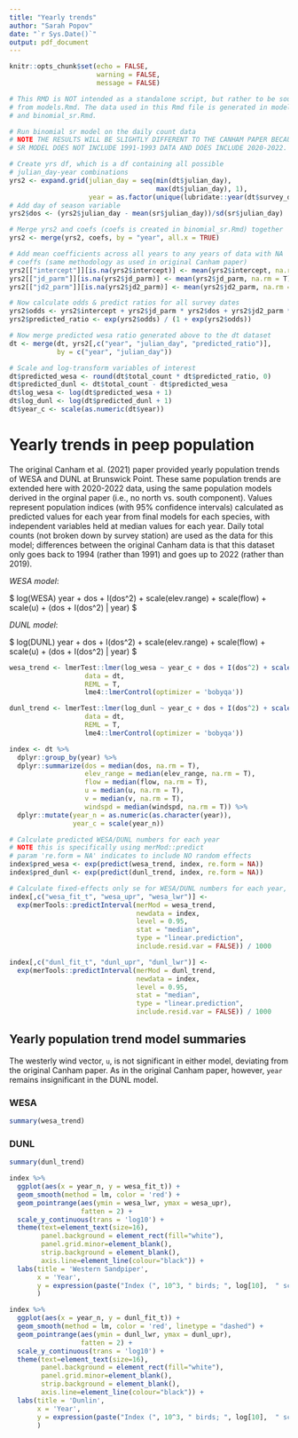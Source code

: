 ```yaml
---
title: "Yearly trends"
author: "Sarah Popov"
date: "`r Sys.Date()`"
output: pdf_document
---
```


```r
knitr::opts_chunk$set(echo = FALSE,
                      warning = FALSE, 
                      message = FALSE)

# This RMD is NOT intended as a standalone script, but rather to be sourced
# from models.Rmd. The data used in this Rmd file is generated in models.Rmd
# and binomial_sr.Rmd.

# Run binomial sr model on the daily count data
# NOTE THE RESULTS WILL BE SLIGHTLY DIFFERENT TO THE CANHAM PAPER BECAUSE THIS 
# SR MODEL DOES NOT INCLUDE 1991-1993 DATA AND DOES INCLUDE 2020-2022.

# Create yrs df, which is a df containing all possible
# julian_day-year combinations
yrs2 <- expand.grid(julian_day = seq(min(dt$julian_day), 
                                     max(dt$julian_day), 1),
                    year = as.factor(unique(lubridate::year(dt$survey_date))))
# Add day of season variable
yrs2$dos <- (yrs2$julian_day - mean(sr$julian_day))/sd(sr$julian_day)

# Merge yrs2 and coefs (coefs is created in binomial_sr.Rmd) together
yrs2 <- merge(yrs2, coefs, by = "year", all.x = TRUE)

# Add mean coefficients across all years to any years of data with NA
# coeffs (same methodology as used in original Canham paper)
yrs2[["intercept"]][is.na(yrs2$intercept)] <- mean(yrs2$intercept, na.rm = T)
yrs2[["jd_parm"]][is.na(yrs2$jd_parm)] <- mean(yrs2$jd_parm, na.rm = T)
yrs2[["jd2_parm"]][is.na(yrs2$jd2_parm)] <- mean(yrs2$jd2_parm, na.rm = T)

# Now calculate odds & predict ratios for all survey dates
yrs2$odds <- yrs2$intercept + yrs2$jd_parm * yrs2$dos + yrs2$jd2_parm * yrs2$dos^2
yrs2$predicted_ratio <- exp(yrs2$odds) / (1 + exp(yrs2$odds))

# Now merge predicted wesa ratio generated above to the dt dataset
dt <- merge(dt, yrs2[,c("year", "julian_day", "predicted_ratio")], 
            by = c("year", "julian_day"))

# Scale and log-transform variables of interest
dt$predicted_wesa <- round(dt$total_count * dt$predicted_ratio, 0)
dt$predicted_dunl <- dt$total_count - dt$predicted_wesa
dt$log_wesa <- log(dt$predicted_wesa + 1)
dt$log_dunl <- log(dt$predicted_dunl + 1)
dt$year_c <- scale(as.numeric(dt$year))
```

# Yearly trends in peep population

The original Canham et al. (2021) paper provided yearly population trends of WESA and DUNL at Brunswick Point. These same population trends are extended here with 2020-2022 data, using the same population models derived in the orginal paper (i.e., no north vs. south component). Values represent population indices (with 95% confidence intervals) calculated as predicted values for each year from final models for each species, with independent variables held at median values for each year. Daily total counts (not broken down by survey station) are used as the data for this model; differences between the original Canham data is that this dataset only goes back to 1994 (rather than 1991) and goes up to 2022 (rather than 2019).

*WESA model*:

$ log(WESA) \sim year + dos + I(dos^2) + scale(elev.range) + scale(flow) + scale(u) + (dos + I(dos^2) | year) $

*DUNL model*:

$ log(DUNL) \sim year + dos + I(dos^2) + scale(elev.range) + scale(flow) + scale(u) + (dos + I(dos^2) | year)  $

```r
wesa_trend <- lmerTest::lmer(log_wesa ~ year_c + dos + I(dos^2) + scale(elev_range) + scale(flow) + scale(u) + (dos + I(dos^2) | year), 
                   data = dt,
                   REML = T, 
                   lme4::lmerControl(optimizer = 'bobyqa'))

dunl_trend <- lmerTest::lmer(log_dunl ~ year_c + dos + I(dos^2) + scale(elev_range) + scale(flow) + scale(u) + (dos + I(dos^2) | year), 
                   data = dt,
                   REML = T, 
                   lme4::lmerControl(optimizer = 'bobyqa')) 
```


```r
index <- dt %>%
  dplyr::group_by(year) %>%
  dplyr::summarize(dos = median(dos, na.rm = T),
                   elev_range = median(elev_range, na.rm = T),
                   flow = median(flow, na.rm = T),
                   u = median(u, na.rm = T),
                   v = median(v, na.rm = T),
                   windspd = median(windspd, na.rm = T)) %>%
  dplyr::mutate(year_n = as.numeric(as.character(year)),
                year_c = scale(year_n))

# Calculate predicted WESA/DUNL numbers for each year
# NOTE this is specifically using merMod::predict
# param 're.form = NA' indicates to include NO random effects
index$pred_wesa <- exp(predict(wesa_trend, index, re.form = NA))
index$pred_dunl <- exp(predict(dunl_trend, index, re.form = NA))

# Calculate fixed-effects only se for WESA/DUNL numbers for each year, incl residual error
index[,c("wesa_fit_t", "wesa_upr", "wesa_lwr")] <- 
  exp(merTools::predictInterval(merMod = wesa_trend,
                                newdata = index,
                                level = 0.95,
                                stat = "median",
                                type = "linear.prediction",
                                include.resid.var = FALSE)) / 1000

index[,c("dunl_fit_t", "dunl_upr", "dunl_lwr")] <- 
  exp(merTools::predictInterval(merMod = dunl_trend,
                                newdata = index,
                                level = 0.95,
                                stat = "median",
                                type = "linear.prediction",
                                include.resid.var = FALSE)) / 1000
```
## Yearly population trend model summaries

The westerly wind vector, `u`, is not significant in either model, deviating from the original Canham paper. As in the original Canham paper, however, `year` remains insignificant in the DUNL model.

### WESA

```r
summary(wesa_trend)
```

### DUNL

```r
summary(dunl_trend)
```


```r
index %>%
  ggplot(aes(x = year_n, y = wesa_fit_t)) +
  geom_smooth(method = lm, color = 'red') + 
  geom_pointrange(aes(ymin = wesa_lwr, ymax = wesa_upr),
                  fatten = 2) +
  scale_y_continuous(trans = 'log10') +
  theme(text=element_text(size=16),
        panel.background = element_rect(fill="white"),
        panel.grid.minor=element_blank(),
        strip.background = element_blank(),
        axis.line=element_line(colour="black")) +
  labs(title = 'Western Sandpiper', 
       x = 'Year', 
       y = expression(paste("Index (", 10^3, " birds; ", log[10],  " scale)"))
       )
```

```r
index %>%
  ggplot(aes(x = year_n, y = dunl_fit_t)) +
  geom_smooth(method = lm, color = 'red', linetype = "dashed") + 
  geom_pointrange(aes(ymin = dunl_lwr, ymax = dunl_upr),
                  fatten = 2) +
  scale_y_continuous(trans = 'log10') +
  theme(text=element_text(size=16),
        panel.background = element_rect(fill="white"),
        panel.grid.minor=element_blank(),
        strip.background = element_blank(),
        axis.line=element_line(colour="black")) +
  labs(title = 'Dunlin', 
       x = 'Year', 
       y = expression(paste("Index (", 10^3, " birds; ", log[10],  " scale)"))
       )
```